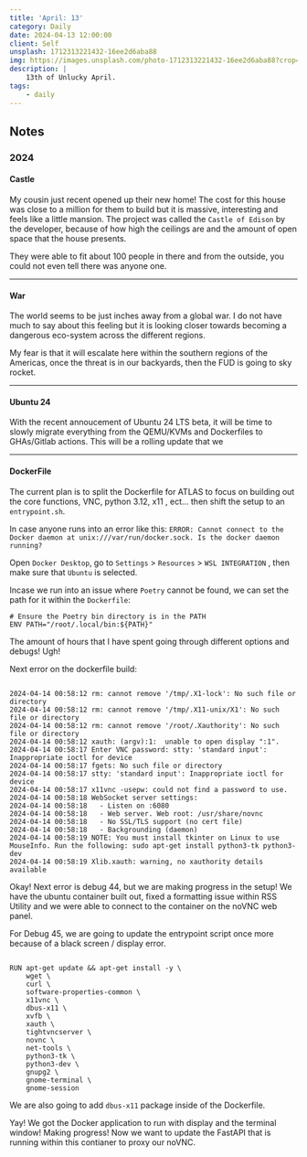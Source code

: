 ```yaml
---
title: 'April: 13'
category: Daily
date: 2024-04-13 12:00:00
client: Self
unsplash: 1712313221432-16ee2d6aba88
img: https://images.unsplash.com/photo-1712313221432-16ee2d6aba88?crop=entropy&cs=srgb&fm=jpg&ixid=MnwzNjM5Nzd8MHwxfHJhbmRvbXx8fHx8fHx8fDE2ODE3NDg2ODY&ixlib=rb-4.0.3&q=85
description: | 
    13th of Unlucky April.
tags:
    - daily
---
```


## Notes

### 2024


#### Castle

My cousin just recent opened up their new home!
The cost for this house was close to a million for them to build but it is massive, interesting and feels like a little mansion.
The project was called the `Castle of Edison` by the developer, because of how high the ceilings are and the amount of open space that the house presents.

They were able to fit about 100 people in there and from the outside, you could not even tell there was anyone one.


---


#### War

The world seems to be just inches away from a global war. I do not have much to say about this feeling but it is looking closer towards becoming a dangerous eco-system across the different regions.

My fear is that it will escalate here within the southern regions of the Americas, once the threat is in our backyards, then the FUD is going to sky rocket.

---


#### Ubuntu 24

With the recent annoucement of Ubuntu 24 LTS beta, it will be time to slowly migrate everything from the QEMU/KVMs and Dockerfiles to GHAs/Gitlab actions.
This will be a rolling update that we 


---


#### DockerFile

The current plan is to split the Dockerfile for ATLAS to focus on building out the core functions, VNC, python 3.12, x11 , ect... then shift the setup to an `entrypoint.sh`.

In case anyone runs into an error like this: `ERROR: Cannot connect to the Docker daemon at unix:///var/run/docker.sock. Is the docker daemon running?`

Open `Docker Desktop`, go to `Settings` > `Resources` > `WSL INTEGRATION` , then make sure that `Ubuntu` is selected. 

Incase we run into an issue where `Poetry` cannot be found, we can set the path for it within the `Dockerfile`:

```
# Ensure the Poetry bin directory is in the PATH
ENV PATH="/root/.local/bin:${PATH}"
```

The amount of hours that I have spent going through different options and debugs! Ugh!

Next error on the dockerfile build:

```

2024-04-14 00:58:12 rm: cannot remove '/tmp/.X1-lock': No such file or directory
2024-04-14 00:58:12 rm: cannot remove '/tmp/.X11-unix/X1': No such file or directory
2024-04-14 00:58:12 rm: cannot remove '/root/.Xauthority': No such file or directory
2024-04-14 00:58:12 xauth: (argv):1:  unable to open display ":1".
2024-04-14 00:58:17 Enter VNC password: stty: 'standard input': Inappropriate ioctl for device
2024-04-14 00:58:17 fgets: No such file or directory
2024-04-14 00:58:17 stty: 'standard input': Inappropriate ioctl for device
2024-04-14 00:58:17 x11vnc -usepw: could not find a password to use.
2024-04-14 00:58:18 WebSocket server settings:
2024-04-14 00:58:18   - Listen on :6080
2024-04-14 00:58:18   - Web server. Web root: /usr/share/novnc
2024-04-14 00:58:18   - No SSL/TLS support (no cert file)
2024-04-14 00:58:18   - Backgrounding (daemon)
2024-04-14 00:58:19 NOTE: You must install tkinter on Linux to use MouseInfo. Run the following: sudo apt-get install python3-tk python3-dev
2024-04-14 00:58:19 Xlib.xauth: warning, no xauthority details available

```

Okay! Next error is debug 44, but we are making progress in the setup!
We have the ubuntu container built out, fixed a formatting issue within RSS Utility and we were able to connect to the container on the noVNC web panel.

For Debug 45, we are going to update the entrypoint script once more because of a black screen / display error.

```

RUN apt-get update && apt-get install -y \
    wget \
    curl \
    software-properties-common \
    x11vnc \
    dbus-x11 \
    xvfb \
    xauth \
    tightvncserver \
    novnc \
    net-tools \
    python3-tk \
    python3-dev \
    gnupg2 \
    gnome-terminal \
    gnome-session

```

We are also going to add `dbus-x11` package inside of the Dockerfile.

Yay! We got the Docker application to run with display and the terminal window!
Making progress! Now we want to update the FastAPI that is running within this contianer to proxy our noVNC.
